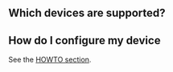 == Which devices are supported? ==

{{:Supported Devices}}

== How do I configure my device ==

See the [[HOWTO section]].